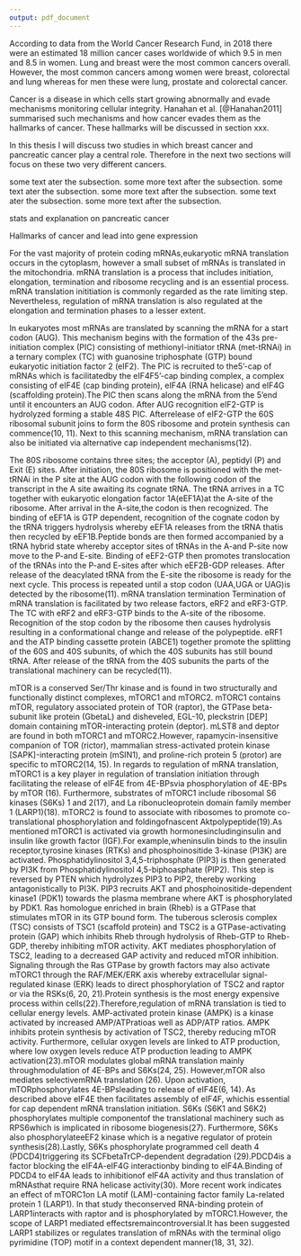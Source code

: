 ```yaml
---
output: pdf_document
---
```


\chapter{Introduction}

\section{Cancer}

According to data from the World Cancer Research Fund, in 2018 there were an estimated 18 million cancer cases worldwide of which 9.5 in men and 8.5 in women. Lung and breast were the most common cancers overall. However, the most common cancers among women were breast, colorectal and lung whereas for men these were lung, prostate and colorectal cancer.

Cancer is a disease in which cells start growing abnormally and evade mechanisms monitoring cellular integrity. Hanahan et al. [@Hanahan2011] summarised such mechanisms and how cancer evades them as the hallmarks of cancer. These hallmarks will be discussed in section xxx. 

In this thesis I will discuss two studies in which breast cancer and pancreatic cancer play a central role. Therefore in the next two sections will focus on these two very different cancers.

\subsection{Breastcancer}
some text ater the subsection. some more text after the subsection.
some text ater the subsection. some more text after the subsection.
some text ater the subsection. some more text after the subsection.



\subsection{Pancreatic cancer}

stats and explanation on pancreatic cancer

\subsection{Hallmarks of cancer}

Hallmarks of cancer and lead into gene expression 

\begin{figure}
  \includegraphics{./figures/hallmarks.jpg}
  \caption{The Hallmarks of Cancer - This illustration encompasses the six hallmark capabilities originally proposed in our 2000 perspective. The past decade has witnessed remarkable progress toward understanding the mechanistic underpinnings of each hallmark. 
  Reprinted from Hallmarks of cancer: The next generation, 144, Hanahan, Douglas and Weinberg, Robert A., Hallmarks of cancer: The next generation, 646-674, Copyright (2011), with permission from Elsevier \label{HOC}}
\end{figure}

\section{Central dogma of gene expression}


\section{mRNA translation}

For the vast majority of protein coding mRNAs,eukaryotic mRNA translation occurs in the cytoplasm, however a small subset of mRNAs is translated in the mitochondria. mRNA translation is a process that includes initiation, elongation, termination and ribosome recycling and is an essential process. mRNA translation inititiation is commonly regarded as the rate limiting step. Nevertheless, regulation of mRNA translation is also regulated at the elongation and termination phases to a lesser extent.

\subsection{mRNA translation initiation}

In eukaryotes most mRNAs are translated by scanning the mRNA for a start codon (AUG). This mechanism begins with the formation of the 43s pre-initiation complex (PIC) consisting of methionyl-initiator tRNA (met-tRNAi) in a ternary complex (TC)  with  guanosine  triphosphate  (GTP) bound eukaryotic  initiation  factor  2  (eIF2).  The  PIC is  recruited  to the5’-cap  of mRNAs which is facilitatedby the eIF4F5’-cap binding complex, a complex consisting of eIF4E (cap binding protein), eIF4A (RNA helicase) and eIF4G (scaffolding protein).The PIC then scans along the mRNA from the 5’end until it encounters an AUG  codon.  After AUG recognition  eIF2-GTP  is  hydrolyzed  forming  a  stable  48S  PIC.  Afterrelease  of  eIF2-GTP  the  60S ribosomal  subunit  joins  to  form  the  80S  ribosome  and  protein  synthesis  can  commence(10,  11).  Next  to  this  scanning mechanism, mRNA translation can also be initiated via alternative cap independent mechanisms(12).

\subsection{mRNA translation elongation}

The 80S ribosome contains three sites; the acceptor (A), peptidyl (P) and Exit (E) sites. After initiation, the 80S ribosome is positioned  with  the  met-tRNAi  in  the  P  site  at  the  AUG  codon  with  the  following  codon  of  the  transcript  in  the  A  site awaiting its cognate tRNA. The tRNA arrives in a TC together with eukaryotic elongation factor 1A(eEF1A)at the A-site of the  ribosome.  After  arrival  in  the  A-site,the  codon  is  then  recognized.  The  binding  of  eEF1A  is  GTP  dependent, recognition  of  the  cognate  codon  by  the  tRNA  triggers  hydrolysis  whereby eEF1A  releases  from  the tRNA  thatis  then recycled by eEF1B.Peptide bonds are then formed accompanied by a tRNA hybrid state whereby acceptor sites of tRNAs in the A-and P-site now move to the P-and E-site. Binding of eEF2-GTP then promotes translocation of the tRNAs into the P-and E-sites after which eEF2B-GDP releases. After release of the deacylated tRNA from the E-site the ribosome is ready for the next cycle. This process is repeated until a stop codon (UAA,UGA or UAG)is detected by the ribosome(11).
mRNA translation termination
Termination  of  mRNA  translation  is  facilitated  by  two  release  factors, eRF2  and  eRF3-GTP.  The  TC  with  eRF2  and  eRF3-GTP binds to the A-site of the ribosome. Recognition of the stop codon by the ribosome then causes hydrolysis resulting in a conformational change and release of the polypeptide. eRF1 and the ATP binding cassette protein (ABCE1) together promote  the  splitting  of  the  60S  and  40S  subunits,  of  which  the  40S  subunits  has  still  bound  tRNA.  After  release  of  the tRNA from the 40S subunits the parts of the translational machinery can be recycled(11).

\section{Regulation of mRNA translation}

\subsection{mTOR singalling pathway}
mTOR  is  a  conserved  Ser/Thr  kinase  and  is  found  in  two  structurally  and  functionally  distinct  complexes,  mTORC1  and mTORC2. mTORC1 contains mTOR, regulatory associated protein of TOR (raptor), the GTPase beta-subunit like protein (GbetaL) and  disheveled,  EGL-10,  pleckstrin  [DEP]  domain  containing  mTOR-interacting  protein  (deptor).  mLST8  and  deptor  are found  in  both  mTORC1  and  mTORC2.However,  rapamycin-insensitive  companion  of  TOR  (rictor),  mammalian  stress-activated  protein  kinase  [SAPK]-interacting  protein  (mSIN1),  and  proline-rich  protein  5  (protor)  are  specific  to  mTORC2(14,  15).  In  regards  to  regulation  of  mRNA  translation,  mTORC1  is  a  key  player  in  regulation  of  translation  initiation through  facilitating  the  release  of  eIF4E  from  4E-BPsvia  phosphorylation  of  4E-BPs  by  mTOR (16).  Furthermore, substrates of mTORC1 include ribosomal S6 kinases (S6Ks) 1 and 2(17), and La ribonucleoprotein domain family member 1 (LARP1)(18). mTORC2 is found to associate with ribosomes to promote co-translational phosphorylation and foldingofnascent Aktpolypeptide(19).As  mentioned  mTORC1  is  activated  via  growth hormonesincludinginsulin  and  insulin  like  growth  factor  (IGF).For example,wheninsulin  binds  to  the  insulin  receptor,tyrosine  kinases  (RTKs)  and  phosphoinositide  3-kinase  (PI3K)  are activated.  Phosphatidylinositol  3,4,5-triphosphate  (PIP3)  is  then  generated  by  PI3K  from  Phosphatidylinositol  4,5-biphoasphate  (PIP2).  This  step  is  reversed  by  PTEN  which  hydrolyzes  PIP3  to  PIP2,  thereby  working  antagonistically  to PI3K.  PIP3  recruits  AKT  and  phosphoinositide-dependent  kinase1  (PDK1)  towards  the  plasma  membrane  where  AKT  is phosphorylated  by  PDK1.  Ras  homologue  enriched  in  brain  (Rheb)  is  a  GTPase  that  stimulates  mTOR  in  its  GTP  bound form.  The  tuberous  sclerosis  complex  (TSC)  consists  of  TSC1  (scaffold  protein)  and  TSC2  is  a  GTPase-activating  protein (GAP) which inhibits Rheb through hydrolysis of Rheb-GTP to  Rheb-GDP, thereby inhibiting  mTOR activity. AKT mediates phosphorylation  of  TSC2,  leading  to  a  decreased  GAP  activity  and  reduced  mTOR  inhibition.  Signaling  through  the  Ras GTPase  by  growth  factors  may also  activate  mTORC1  through  the  RAF/MEK/ERK  axis  whereby  extracellular  signal-regulated kinase (ERK) leads to direct phosphorylation of TSC2 and raptor or via the RSKs(6, 20, 21).Protein synthesis is the most energy expensive process within cells(22).Therefore,regulation of mRNA translation is tied to cellular energy levels. AMP-activated protein kinase (AMPK) is a kinase activated by increased AMP/ATPratioas well as ADP/ATP  ratios.  AMPK  inhibits  protein  synthesis  by  activation  of  TSC2,  thereby  reducing  mTOR  activity.  Furthermore, cellular  oxygen  levels  are  linked  to  ATP  production,  where  low  oxygen  levels  reduce  ATP  production  leading  to  AMPK activation(23).mTOR modulates global mRNA translation mainly throughmodulation of 4E-BPs and S6Ks(24, 25).
However,mTOR also mediates  selectivemRNA  translation (26). Upon  activation, mTORphosphorylates  4E-BPsleading  to  release  of  eIF4E(6, 14). As described above eIF4E then facilitates assembly of eIF4F, whichis essential  for cap dependent mRNA translation initiation.  S6Ks (S6K1 and S6K2) phosphorylates multiple componentof the translational machinery such as RPS6which is implicated  in  ribosome  biogenesis(27). Furthermore,  S6Ks  also  phosphorylateeEF2  kinase which  is a  negative  regulator of  protein  synthesis(28).Lastly,  S6Ks  phosphorylate  programmed  cell  death  4  (PDCD4)triggering  its  SCFbetaTrCP-dependent 
degradation (29).PDCD4is a factor blocking the eIF4A-eIF4G interactionby binding to eIF4A.Binding of PDCD4 to eIF4A leads to  inhibitionof  eIF4A  activity  and thus translation of mRNAsthat  require  RNA  helicase  activity(30). More  recent work indicates an effect of mTORC1on LA motif (LAM)-containing factor family La-related protein 1 (LARP1). In that study theconserved RNA-binding protein of LARP1interacts with raptor and is phosphorylated by mTORC1.However, the scope of LARP1 mediated effectsremaincontroversial.It has been suggested LARP1 stabilizes or regulates translation of mRNAs with the terminal oligo pyrimidine (TOP) motif in a context dependent manner(18, 31, 32).
